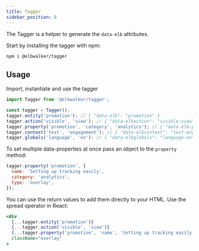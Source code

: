 ```yaml
---
title: Tagger
sidebar_position: 8
---
```



<PackageLink github="packages/tagger" npm="@elbwalker/tagger" />

The Tagger is a helper to generate the `data-elb` attributes.

Start by installing the tagger with npm:

```bash
npm i @elbwalker/tagger
```

## Usage

Import, instantiate and use the tagger

```js
import Tagger from '@elbwalker/tagger';

const tagger = Tagger();
tagger.entity('promotion'); // { "data-elb": "promotion" }
tagger.action('visible', 'view'); // { "data-elbaction": "visible:view" }
tagger.property('promotion', 'category', 'analytics'); // { "data-elb-promotion": "category:analytics" }
tagger.context('test', 'engagement'); // { "data-elbcontext": "test:engagement" }
tagger.globals('language', 'en'); // { "data-elbglobals": "language:en" }
```

To set multiple data-properties at once pass an object to the `property` method:

```js
tagger.property('promotion', {
  name: 'Setting up tracking easily',
  category: 'analytics',
  type: 'overlay',
});
```

You can use the return values to add them directly to your HTML. Use the spread
operator in React:

```jsx
<div
  {...tagger.entity('promotion')}
  {...tagger.action('visible', 'view')}
  {...tagger.property('promotion', 'name', 'Setting up tracking easily')}
  className="overlay"
>
```
